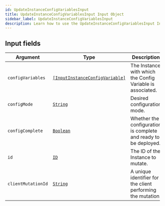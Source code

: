 ```yaml
---
id: UpdateInstanceConfigVariablesInput
title: UpdateInstanceConfigVariablesInput Input Object
sidebar_label: UpdateInstanceConfigVariablesInput
description: Learn how to use the UpdateInstanceConfigVariablesInput Input Object for 's API.
---
```


## Input fields

| Argument           | Type                                                                                       | Description                                                     |
| ------------------ | ------------------------------------------------------------------------------------------ | --------------------------------------------------------------- |
| `configVariables`  | [`[InputInstanceConfigVariable]`](api/schema/input_object/InputInstanceConfigVariable.mdx) | The Instance with which the Config Variable is associated.      |
| `configMode`       | [`String`](api/schema/scalar/String.mdx)                                                   | Desired configuration mode.                                     |
| `configComplete`   | [`Boolean`](api/schema/scalar/Boolean.mdx)                                                 | Whether the configuration is complete and ready to be deployed. |
| `id`               | [`ID`](api/schema/scalar/ID.mdx)                                                           | The ID of the Instance to mutate.                               |
| `clientMutationId` | [`String`](api/schema/scalar/String.mdx)                                                   | A unique identifier for the client performing the mutation.     |
